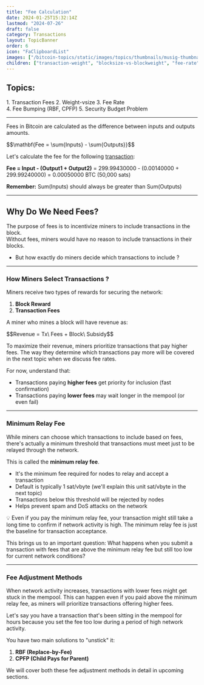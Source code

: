 ```yaml
---
title: "Fee Calculation"
date: 2024-01-25T15:32:14Z
lastmod: "2024-07-26"
draft: false
category: Transactions
layout: TopicBanner
order: 6
icon: "FaClipboardList"
images: ["/bitcoin-topics/static/images/topics/thumbnails/musig-thumbnail.webp"]
children: ["transaction-weight", "blocksize-vs-blockweight", "fee-rate", "rbf"]
---
```


## Topics:

<div className="grid grid-cols-2 gap-4">
    <div>
        1. Transaction Fees
        2. Weight-vsize
        3. Fee Rate
    </div>
    <div>
        4. Fee Bumping (RBF, CPFP)
        5. Security Budget Problem
    </div>
</div>

---

Fees in Bitcoin are calculated as the difference between inputs and outputs amounts.

<div className="text-center my-4 text-orange-500">
    $$\mathbf{Fee = \sum{Inputs} - \sum{Outputs}}$$
</div>

Let's calculate the fee for the following <a href="https://mempool.space/tx/c27c4d2236fce2a7542e024408d7f89b95e50e42a2c3d10be499c3102ccb45ef" target="_blank" rel="noopener noreferrer">transaction</a>:

<div className="dark:hidden w-full rounded-xl overflow-hidden">
    <SvgDisplay
        src="/bitcoin-topics/static/images/topics/transactions/fees/fees_0_temp.png"
        width="100%"
        height="auto"
    />
</div>
<div className="hidden dark:block w-full rounded-xl overflow-hidden">
    <SvgDisplay
        src="/bitcoin-topics/static/images/topics/transactions/fees/fees_0_temp.png"
        width="100%"
        height="auto"
    />
</div>


**Fee = Input - (Output1 + Output2)**
= 299.99430000 - (0.00140000 + 299.99240000)
= 0.00050000 BTC (50,000 sats)

**Remember:** Sum(Inputs) should always be greater than Sum(Outputs)

---

## Why Do We Need Fees?

The purpose of fees is to incentivize miners to include transactions in the block.  
Without fees, miners would have no reason to include transactions in their blocks.

-   But how exactly do miners decide which transactions to include ?

---

### How Miners Select Transactions ?

Miners receive two types of rewards for securing the network:

1. **Block Reward**
2. **Transaction Fees**

<div className="dark:hidden w-full rounded-lg">
    <SvgDisplay
        src="/bitcoin-topics/static/images/topics/transactions/fees/fees_1.svg"
        width="100%"
        height="auto"
    />
</div>
<div className="hidden dark:block w-full rounded-lg">
    <SvgDisplay
        src="/bitcoin-topics/static/images/topics/transactions/fees/fees_1.svg"
        width="100%"
        height="auto"
    />
</div>

A miner who mines a block will have revenue as:

<div className="text-orange-500 text-sm">
    $$Revenue = Tx\ Fees + Block\ Subsidy$$
</div>

To maximize their revenue, miners prioritize transactions that pay higher fees. The way they determine which transactions pay more will be covered in the next topic when we discuss fee rates.

For now, understand that:

-   Transactions paying **higher fees** get priority for inclusion (fast confirmation)
-   Transactions paying **lower fees** may wait longer in the mempool (or even fail)

<div className="dark:hidden w-full rounded-lg">
    <SvgDisplay
        src="/bitcoin-topics/static/images/topics/transactions/fees/fees_2.svg"
        width="100%"
        height="auto"
    />
</div>
<div className="hidden dark:block w-full rounded-lg">
    <SvgDisplay
        src="/bitcoin-topics/static/images/topics/transactions/fees/fees_2.svg"
        width="100%"
        height="auto"
    />
</div>

---

### Minimum Relay Fee

While miners can choose which transactions to include based on fees, there's actually a minimum threshold that transactions must meet just to be relayed through the network.

This is called the **minimum relay fee**.

-   It's the minimum fee required for nodes to relay and accept a transaction
-   Default is typically 1 sat/vbyte (we'll explain this unit sat/vbyte in the next topic)
-   Transactions below this threshold will be rejected by nodes
-   Helps prevent spam and DoS attacks on the network

<ExpandableAlert title="NOTE" type="info">
    💡 Even if you pay the minimum relay fee, your transaction might still take
    a long time to confirm if network activity is high. The minimum relay fee is
    just the baseline for transaction acceptance.
</ExpandableAlert>

This brings us to an important question: What happens when you submit a transaction with fees that are above the minimum relay fee but still too low for current network conditions?

---

### Fee Adjustment Methods

When network activity increases, transactions with lower fees might get stuck in the mempool. This can happen even if you paid above the minimum relay fee, as miners will prioritize transactions offering higher fees.

Let's say you have a transaction that's been sitting in the mempool for hours because you set the fee too low during a period of high network activity.

<div className="dark:hidden w-full rounded-lg">
    <SvgDisplay
        src="/bitcoin-topics/static/images/topics/transactions/fees/fees_3.svg"
        width="80%"
        height="auto"
    />
</div>
<div className="hidden dark:block w-full rounded-lg">
    <SvgDisplay
        src="/bitcoin-topics/static/images/topics/transactions/fees/fees_3.svg"
        width="80%"
        height="auto"
    />
</div>

You have two main solutions to "unstick" it:

1. **RBF (Replace-by-Fee)**
2. **CPFP (Child Pays for Parent)**

We will cover both these fee adjustment methods in detail in upcoming sections.
